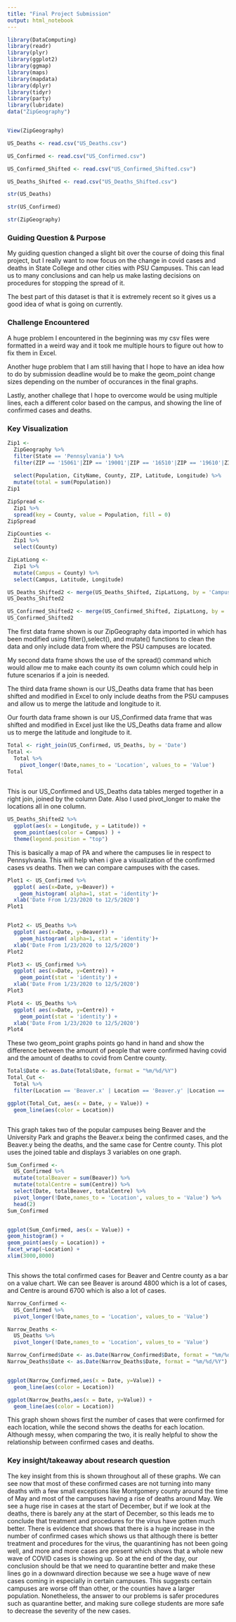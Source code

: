 ```yaml
---
title: "Final Project Submission"
output: html_notebook
---
```


```r
library(DataComputing)
library(readr)
library(plyr)
library(ggplot2)
library(ggmap)
library(maps)
library(mapdata)
library(dplyr)
library(tidyr)
library(party)
library(lubridate)
data("ZipGeography")


View(ZipGeography)

US_Deaths <- read.csv("US_Deaths.csv")

US_Confirmed <- read.csv("US_Confirmed.csv")

US_Confirmed_Shifted <- read.csv("US_Confirmed_Shifted.csv")

US_Deaths_Shifted <- read.csv("US_Deaths_Shifted.csv")

str(US_Deaths)

str(US_Confirmed)

str(ZipGeography) 


```

### Guiding Question & Purpose
My guiding question changed a slight bit over the course of doing this final project, but I really want to now focus on the change in covid cases and deaths in State College and other cities with PSU Campuses. This can lead us to many conclusions and can help us make lasting decisions on procedures for stopping the spread of it.

The best part of this dataset is that it is extremely recent so it gives us a good idea of what is going on currently.

### Challenge Encountered
A huge problem I encountered in the beginning was my csv files were formatted in a weird way and it took me multiple hours to figure out how to fix them in Excel. 

Another huge problem that I am still having that I hope to have an idea how to do by submission deadline would be to make the geom_point change sizes depending on the number of occurances in the final graphs.

Lastly, another challege that I hope to overcome would be using multiple lines, each a different color based on the campus, and showing the line of confirmed cases and deaths. 

### Key Visualization
```r
Zip1 <-
  ZipGeography %>%
  filter(State == 'Pennsylvania') %>%
  filter(ZIP == '15061'|ZIP == '19001'|ZIP == '16510'|ZIP == '19610'|ZIP == '17013'|ZIP == '15456'|ZIP == '19355'|ZIP == '18034'|ZIP == '17972'|ZIP == '16801'|ZIP == '17403') %>%
  
  select(Population, CityName, County, ZIP, Latitude, Longitude) %>%
  mutate(total = sum(Population))
Zip1

ZipSpread <- 
  Zip1 %>%
  spread(key = County, value = Population, fill = 0)
ZipSpread

ZipCounties <-
  Zip1 %>%
  select(County)

ZipLatLong <-
  Zip1 %>%
  mutate(Campus = County) %>%
  select(Campus, Latitude, Longitude)

US_Deaths_Shifted2 <- merge(US_Deaths_Shifted, ZipLatLong, by = 'Campus')
US_Deaths_Shifted2

US_Confirmed_Shifted2 <- merge(US_Confirmed_Shifted, ZipLatLong, by = 'Campus')
US_Confirmed_Shifted2

```
The first data frame shown is our ZipGeography data imported in which has been modified using filter(),select(), and mutate() functions to clean the data and only include data from where the PSU campuses are located. 

My second data frame shows the use of the spread() command which would allow me to make each county its own column which could help in future scenarios if a join is needed.

The third data frame shown is our US_Deaths data frame that has been shifted and modified in Excel to only include deaths from the PSU campuses and allow us to merge the latitude and longitude to it.

Our fourth data frame shown is our US_Confirmed data frame that was shifted and modified in Excel just like the US_Deaths data frame and allow us to merge the latitude and longitude to it.


```r
Total <- right_join(US_Confirmed, US_Deaths, by = 'Date')
Total <-
  Total %>%
    pivot_longer(!Date,names_to = 'Location', values_to = 'Value')
Total
  

```
This is our US_Confirmed and US_Deaths data tables merged together in a right join, joined by the column Date. Also I used pivot_longer to make the locations all in one column.

```r

US_Deaths_Shifted2 %>% 
  ggplot(aes(x = Longitude, y = Latitude)) + 
  geom_point(aes(color = Campus) ) + 
  theme(legend.position = "top")

```
This is basically a map of PA and where the campuses lie in respect to Pennsylvania. This will help when i give a visualization of the confirmed cases vs deaths. Then we can compare campuses with the cases.


```r
Plot1 <- US_Confirmed %>%
  ggplot( aes(x=Date, y=Beaver)) +
    geom_histogram( alpha=1, stat = 'identity')+
  xlab('Date From 1/23/2020 to 12/5/2020')
Plot1


Plot2 <- US_Deaths %>%
  ggplot( aes(x=Date, y=Beaver)) +
    geom_histogram( alpha=1, stat = 'identity')+
  xlab('Date From 1/23/2020 to 12/5/2020')
Plot2

```




```r

Plot3 <- US_Confirmed %>%
  ggplot( aes(x=Date, y=Centre)) +
    geom_point(stat = 'identity') +
  xlab('Date From 1/23/2020 to 12/5/2020')
Plot3

Plot4 <- US_Deaths %>%
  ggplot( aes(x=Date, y=Centre)) +
    geom_point(stat = 'identity') +
  xlab('Date From 1/23/2020 to 12/5/2020')
Plot4


```
These two geom_point graphs points go hand in hand and show the difference between the amount of people that were confirmed having covid and the amount of deaths to covid from Centre county.

```r

Total$Date <- as.Date(Total$Date, format = "%m/%d/%Y")
Total_Cut <-
  Total %>%
  filter(Location == 'Beaver.x' | Location == 'Beaver.y' |Location == 'Centre.x' | Location == 'Centre.y')

ggplot(Total_Cut, aes(x = Date, y = Value)) + 
  geom_line(aes(color = Location))



```
This graph takes two of the popular campuses being Beaver and the University Park and graphs the Beaver.x being the confirmed cases, and the Beaver.y being the deaths, and the same case for Centre county. This plot uses the joined table and displays 3 variables on one graph.

```r
Sum_Confirmed <-
  US_Confirmed %>%
  mutate(totalBeaver = sum(Beaver)) %>%
  mutate(totalCentre = sum(Centre)) %>%
  select(Date, totalBeaver, totalCentre) %>%
  pivot_longer(!Date,names_to = 'Location', values_to = 'Value') %>%
  head(2)
Sum_Confirmed


ggplot(Sum_Confirmed, aes(x = Value)) +
geom_histogram() +
geom_point(aes(y = Location)) + 
facet_wrap(~Location) +
xlim(3000,8000)



```
This shows the total confirmed cases for Beaver and Centre county as a bar on a value chart. We can see Beaver is around 4800 which is a lot of cases, and Centre is around 6700 which is also a lot of cases.


```r
Narrow_Confirmed <-
  US_Confirmed %>%
  pivot_longer(!Date,names_to = 'Location', values_to = 'Value')

Narrow_Deaths <-
  US_Deaths %>%
  pivot_longer(!Date,names_to = 'Location', values_to = 'Value')

Narrow_Confirmed$Date <- as.Date(Narrow_Confirmed$Date, format = "%m/%d/%Y")
Narrow_Deaths$Date <- as.Date(Narrow_Deaths$Date, format = "%m/%d/%Y")


ggplot(Narrow_Confirmed,aes(x = Date, y=Value)) +
  geom_line(aes(color = Location))

ggplot(Narrow_Deaths,aes(x = Date, y=Value)) +
  geom_line(aes(color = Location))


```
This graph shown shows first the number of cases that were confirmed for each location, while the second shows the deaths for each location. Although messy, when comparing the two, it is really helpful to show the relationship between confirmed cases and deaths.


### Key insight/takeaway about research question
The key insight from this is shown throughout all of these graphs. We can see now that most of these confirmed cases are not turning into many deaths with a few small exceptions like Montgomery county around the time of May and most of the campuses having a rise of deaths around May. We see a huge rise in cases at the start of December, but if we look at the deaths, there is barely any at the start of December, so this leads me to conclude that treatment and procedures for the virus have gotten much better. There is evidence that shows that there is a huge increase in the number of confirmed cases which shows us that although there is better treatment and procedures for the virus, the quarantining has not been going well, and more and more cases are present which shows that a whole new wave of COVID cases is showing up. So at the end of the day, our conclusion should be that we need to quarantine better and make these lines go in a downward direction because we see a huge wave of new cases coming in especially in certain campuses. This suggests certain campuses are worse off than other, or the counties have a larger population. Nonetheless, the answer to our problems is safer procedures such as quarantine better, and making sure college students are more safe to decrease the severity of the new cases.






